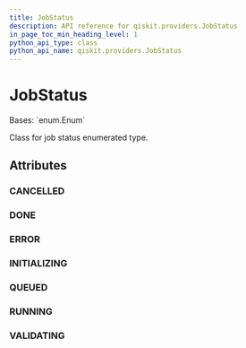 ```yaml
---
title: JobStatus
description: API reference for qiskit.providers.JobStatus
in_page_toc_min_heading_level: 1
python_api_type: class
python_api_name: qiskit.providers.JobStatus
---
```


# JobStatus

<Class id="qiskit.providers.JobStatus" github="https://github.com/qiskit/qiskit/tree/stable/0.20/qiskit/providers/jobstatus.py" signature="JobStatus(value)">
  Bases: `enum.Enum`

  Class for job status enumerated type.

  ## Attributes

  ### CANCELLED

  <Attribute id="qiskit.providers.JobStatus.CANCELLED" name="CANCELLED" attributeValue="= 'job has been cancelled'" />

  ### DONE

  <Attribute id="qiskit.providers.JobStatus.DONE" name="DONE" attributeValue="= 'job has successfully run'" />

  ### ERROR

  <Attribute id="qiskit.providers.JobStatus.ERROR" name="ERROR" attributeValue="= 'job incurred error'" />

  ### INITIALIZING

  <Attribute id="qiskit.providers.JobStatus.INITIALIZING" name="INITIALIZING" attributeValue="= 'job is being initialized'" />

  ### QUEUED

  <Attribute id="qiskit.providers.JobStatus.QUEUED" name="QUEUED" attributeValue="= 'job is queued'" />

  ### RUNNING

  <Attribute id="qiskit.providers.JobStatus.RUNNING" name="RUNNING" attributeValue="= 'job is actively running'" />

  ### VALIDATING

  <Attribute id="qiskit.providers.JobStatus.VALIDATING" name="VALIDATING" attributeValue="= 'job is being validated'" />
</Class>

